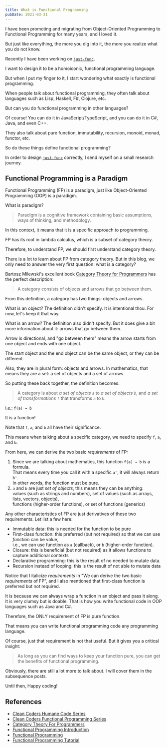 ```yaml
---
title: What is Functional Programming
pubDate: 2021-03-21
---
```


I have been promoting and migrating from Object-Oriented Programming to Functional Programming for many years, and I loved it.

But just like everything,
the more you dig into it, the more you realize what you do not know.

Recently I have been working on [`just-func`].

I want to design it to be a homoiconic, functional programming language.

But when I put my finger to it,
I start wondering what exactly is functional programming.

When people talk about functional programming,
they often talk about languages such as Lisp, Haskell, F#, Clojure, etc.

But can you do functional programming in other languages?

Of course! You can do it in JavaScript/TypeScript,
and you can do it in C#, Java, and even C++.

They also talk about pure function, immutability, recursion, monoid, monad, functor, etc.

So do these things define functional programming?

In order to design [`just-func`] correctly,
I send myself on a small research journey.

## Functional Programming is a Paradigm

Functional Programming (FP) is a paradigm,
just like Object-Oriented Programming (OOP) is a paradigm.

What is paradigm?

> Paradigm is a cognitive framework containing basic assumptions, ways of thinking, and methodology.

In this context, it means that it is a specific approach to programming.

FP has its root in lambda calculus, which is a subset of category theory.

Therefore, to understand FP, we should first understand category theory.

There is a lot to learn about FP from category theory.
But in this blog, we only need to answer the very first question: what is a category?

Bartosz Milewski's excellent book [Category Theory for Programmers][category-theory-for-programmers] has the perfect description:

> A category consists of objects and arrows that go between them.

From this definition, a category has two things: objects and arrows.

What is an object? The definition didn't specify. It is intentional thou.
For now, let's keep it that way.

What is an arrow? The definition also didn't specify.
But it does give a bit more information about it: arrows that go between them.

Arrow is directional, and "go between them" means the arrow starts from one object and ends with one object.

The start object and the end object can be the same object, or they can be different.

Also, they are in plural form: objects and arrows.
In mathematics, that means they are a set: a set of objects and a set of arrows.

So putting these back together, the definition becomes:

> A category is about _a set of objects `a`_ to _a set of objects `b`_,
> and _a set of transformations `f`_ that transforms `a` to `b`.

i.e.: `f(a) ⇾ b`

It is a function!

Note that `f`, `a`, and `b` all have their significance.

This means when talking about a specific category,
we need to specify `f`, `a`, and `b`.

From here, we can derive the two basic _requirements_ of FP:

1. Since we are talking about mathematics, this function `f(a) ⇾ b` is a formula.\
   That means every time you call it with a specific `a'`, it will always return `b'`.\
   In other words, the function must be pure.
2. `a` and `b` are just _set of objects_, this means they can be anything:\
   values (such as strings and numbers), set of values (such as arrays, lists, vectors, objects), \
   functions (higher-order functions), or set of functions (generics)

Any other characteristics of FP are just derivatives of these two requirements.
Let list a few here:

- Immutable data: this is needed for the function to be pure
- First-class function: this preferred (but not required) so that we can use _function_ can be value, \
  i.e., we can use function as `a` (callback), or `b` (higher-order function).
- Closure: this is beneficial (but not required) as it allows functions to capture additional contexts
- Declarative programming: this is the result of no needed to mutate data.
- Recursion instead of looping: this is the result of not able to mutate data

Notice that I italicize _requirements_ in "We can derive the two basic _requirements_ of FP",
and I also mentioned that first-class function is preferred but not required.

It is because we can always wrap a function in an object and pass it along.
It is very clumsy but is doable.
That is how you write functional code in OOP languages such as Java and C#.

Therefore, the ONLY requirement of FP is pure function.

That means you can write functional programming code any programming language.

Of course, just that requirement is not that useful.
But it gives you a critical insight:

> As long as you can find ways to keep your function pure,
> you can get the benefits of functional programming.

Obviously, there are still a lot more to talk about.
I will cover them in the subsequence posts.

Until then, Happy coding!

## References

- [Clean Coders Humane Code Series](https://cleancoders.com/series/humane-code-real)
- [Clean Coders Functional Programming Series](https://cleancoders.com/series/clean-code/functional-programming)
- [Category Theory For Programmers][category-theory-for-programmers]
- [Functional Programming Introduction](https://www.tutorialspoint.com/functional_programming/functional_programming_introduction.htm)
- [Functional Programming](https://en.wikipedia.org/wiki/Functional_programming)
- [Functional Programming Tutorial](https://www.guru99.com/functional-programming-tutorial.html)

[category-theory-for-programmers]: https://bartoszmilewski.com/2014/10/28/category-theory-for-programmers-the-preface/
[`just-func`]: https://github.com/justland/just-func
